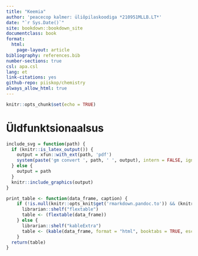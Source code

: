 ```yaml
---
title: "Keemia"
author: 'peacecop kalmer: üliõpilaskoodiga *210951MLLB.LT*'
date: "`r Sys.Date()`"
site: bookdown::bookdown_site
documentclass: book
format:
  html:
    page-layout: article
bibliography: references.bib
number-sections: true
csl: apa.csl
lang: et
link-citations: yes
github-repo: piiskop/chemistry
always_allow_html: true
---
```


```r
knitr::opts_chunk$set(echo = TRUE)
```

# Üldfunktsionaalsus

```r
include_svg = function(path) {
  if (knitr::is_latex_output()) {
    output = xfun::with_ext(path, 'pdf')
    system(paste('gm convert ', path, ' ', output), intern = FALSE, ignore.stdout = FALSE, ignore.stderr = FALSE, wait = TRUE)
  } else {
    output = path
  }
  knitr::include_graphics(output)
}

print_table <- function(data_frame, caption) {
    if (!is.null(knitr::opts_knit$get('rmarkdown.pandoc.to')) && (knitr::opts_knit$get('rmarkdown.pandoc.to') == "docx")) {
      librarian::shelf("flextable")
      table <- (flextable(data_frame))
    } else {
      librarian::shelf("kableExtra")
      table <- (kable(data_frame, format = "html", booktabs = TRUE, escape = FALSE, caption = caption, digits = 2))
    } 
  return(table)
}
```

```{=tex}
\elementname{Cu}
```
